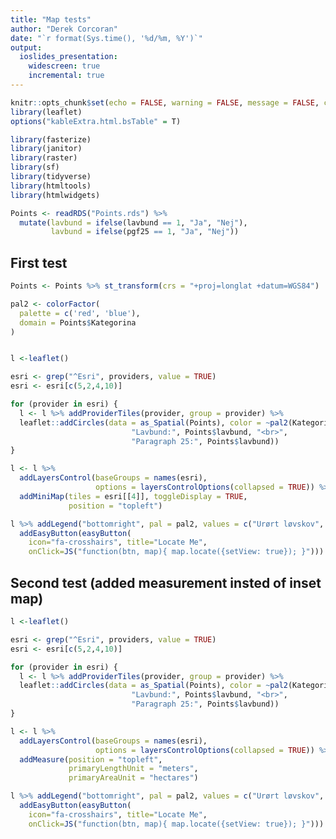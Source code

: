 ```yaml
---
title: "Map tests"
author: "Derek Corcoran"
date: "`r format(Sys.time(), '%d/%m, %Y')`"
output:
  ioslides_presentation:
    widescreen: true
    incremental: true
---
```


```r
knitr::opts_chunk$set(echo = FALSE, warning = FALSE, message = FALSE, cache = FALSE, tidy = TRUE, tidy.opts= list(blank = FALSE, width.cutoff = 60), fig.align='center')
library(leaflet)
options("kableExtra.html.bsTable" = T)

library(fasterize)
library(janitor)
library(raster)
library(sf)
library(tidyverse)
library(htmltools)
library(htmlwidgets)

Points <- readRDS("Points.rds") %>% 
  mutate(lavbund = ifelse(lavbund == 1, "Ja", "Nej"),
         lavbund = ifelse(pgf25 == 1, "Ja", "Nej"))
```

## First test

```r

Points <- Points %>% st_transform(crs = "+proj=longlat +datum=WGS84")

pal2 <- colorFactor(
  palette = c('red', 'blue'),
  domain = Points$Kategorina
)


l <-leaflet()

esri <- grep("^Esri", providers, value = TRUE)
esri <- esri[c(5,2,4,10)]

for (provider in esri) {
  l <- l %>% addProviderTiles(provider, group = provider) %>% 
  leaflet::addCircles(data = as_Spatial(Points), color = ~pal2(Kategorina), popup = paste("<b>Skovomr:", Points$skovomr,"</b>", "<br>",
                           "Lavbund:", Points$lavbund, "<br>",
                           "Paragraph 25:", Points$lavbund))
}

l <- l %>%
  addLayersControl(baseGroups = names(esri),
                   options = layersControlOptions(collapsed = TRUE)) %>%
  addMiniMap(tiles = esri[[4]], toggleDisplay = TRUE,
             position = "topleft")

l %>% addLegend("bottomright", pal = pal2, values = c("Urørt løvskov", "Urørt nåleskov") ,title = "Kategorina",opacity = 1)  %>%
  addEasyButton(easyButton(
    icon="fa-crosshairs", title="Locate Me",
    onClick=JS("function(btn, map){ map.locate({setView: true}); }")))
```



## Second test (added measurement insted of inset map)

```r
l <-leaflet()

esri <- grep("^Esri", providers, value = TRUE)
esri <- esri[c(5,2,4,10)]

for (provider in esri) {
  l <- l %>% addProviderTiles(provider, group = provider) %>% 
  leaflet::addCircles(data = as_Spatial(Points), color = ~pal2(Kategorina), popup = paste("<b>Skovomr:", Points$skovomr,"</b>", "<br>",
                           "Lavbund:", Points$lavbund, "<br>",
                           "Paragraph 25:", Points$lavbund))
}

l <- l %>%
  addLayersControl(baseGroups = names(esri),
                   options = layersControlOptions(collapsed = TRUE)) %>%
  addMeasure(position = "topleft",
             primaryLengthUnit = "meters",
             primaryAreaUnit = "hectares")

l %>% addLegend("bottomright", pal = pal2, values = c("Urørt løvskov", "Urørt nåleskov") ,title = "Kategorina",opacity = 1) %>%
  addEasyButton(easyButton(
    icon="fa-crosshairs", title="Locate Me",
    onClick=JS("function(btn, map){ map.locate({setView: true}); }")))
```

